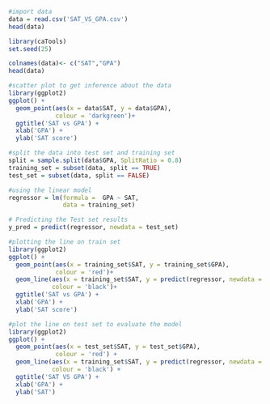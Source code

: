 ```{r}
#import data
data = read.csv('SAT_VS_GPA.csv')
head(data)
```
```{r}
library(caTools)
set.seed(25)

colnames(data)<- c("SAT","GPA")
head(data)
```

```{r}
#scatter plot to get inference about the data
library(ggplot2)
ggplot() +
  geom_point(aes(x = data$SAT, y = data$GPA),
             colour = 'darkgreen')+
  ggtitle('SAT vs GPA') +
  xlab('GPA') +
  ylab('SAT score')
```
```{r}
#split the data into test set and training set
split = sample.split(data$GPA, SplitRatio = 0.8)
training_set = subset(data, split == TRUE)
test_set = subset(data, split == FALSE)
```
```{r}
#using the linear model
regressor = lm(formula =  GPA ~ SAT,
               data = training_set)

# Predicting the Test set results
y_pred = predict(regressor, newdata = test_set)

```

```{r}
#plotting the line on train set
library(ggplot2)
ggplot() +
  geom_point(aes(x = training_set$SAT, y = training_set$GPA),
             colour = 'red')+
  geom_line(aes(x = training_set$SAT, y = predict(regressor, newdata = training_set)),
            colour = 'black')+
  ggtitle('SAT vs GPA') +
  xlab('GPA') +
  ylab('SAT score')
```

```{r}
#plot the line on test set to evaluate the model
library(ggplot2)
ggplot() +
  geom_point(aes(x = test_set$SAT, y = test_set$GPA),
             colour = 'red') +
  geom_line(aes(x = training_set$SAT, y = predict(regressor, newdata = training_set)),
            colour = 'black') +
  ggtitle('SAT VS GPA') +
  xlab('GPA') +
  ylab('SAT')
```


